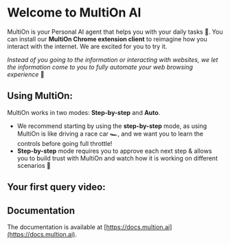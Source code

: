 
# Welcome to MultiOn AI 

<Logo height={200} />

MultiOn is your Personal AI agent that helps you with your daily tasks 🚀. You can install our **MultiOn Chrome extension client** to reimagine how you interact with the internet. We are excited for you to try it.

_Instead of you going to the information or interacting with websites, we let the information come to you to fully automate your web browsing experience_ 🤗

## Using MultiOn:

MultiOn works in two modes: **Step-by-step** and **Auto**.

- We recommend starting by using the **step-by-step** mode, as using MultiOn is like driving a race car 🏎️, and we want you to learn the controls before going full throttle!
- **Step-by-step** mode requires you to approve each next step & allows you to build trust with MultiOn and watch how it is working on different scenarios 🙂

## Your first query video:

<VideoTile src="/query_video.mp4" width={660} height={500} />

## Documentation

The documentation is available at [https://docs.multion.ai](https://docs.multion.ai).

